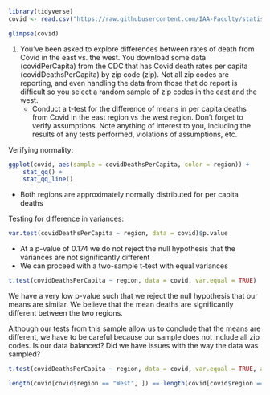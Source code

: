 
```r
library(tidyverse)
covid <- read.csv("https://raw.githubusercontent.com/IAA-Faculty/statistical_foundations/master/coviddata.csv")

glimpse(covid)
```

1.  You’ve been asked to explore differences between rates of death from Covid in the east vs. the west. You download some data (covidPerCapita) from the CDC that has Covid death rates per capita (covidDeathsPerCapita) by zip code (zip). Not all zip codes are reporting, and even handling the data from those that do report is difficult so you select a random sample of zip codes in the east and the west.
    -   Conduct a t-test for the difference of means in per capita deaths from Covid in the east 
region vs the west region. Don’t forget to verify assumptions. Note anything of interest 
to you, including the results of any tests performed, violations of assumptions, etc.

Verifying normality:

```r
ggplot(covid, aes(sample = covidDeathsPerCapita, color = region)) +
    stat_qq() +
    stat_qq_line()
```

-   Both regions are approximately normally distributed for per capita deaths

Testing for difference in variances:

```r
var.test(covidDeathsPerCapita ~ region, data = covid)$p.value
```

-   At a p-value of 0.174 we do not reject the null hypothesis that the variances are not significantly different
-   We can proceed with a two-sample t-test with equal variances

```r
t.test(covidDeathsPerCapita ~ region, data = covid, var.equal = TRUE)
```

We have a very low p-value such that we reject the null hypothesis that our means are similar. We believe that the mean deaths are significantly different between the two regions.

Although our tests from this sample allow us to conclude that the means are different, we have to be careful because our sample does not include all zip codes. Is our data balanced? Did we have issues with the way the data was sampled? 

```r
t.test(covidDeathsPerCapita ~ region, data = covid, var.equal = TRUE, alternative = "greater")
```

```r
length(covid[covid$region == "West", ]) == length(covid[covid$region == "East", ])
```

